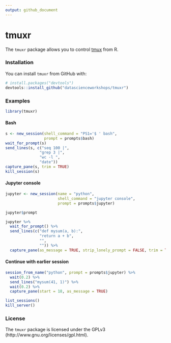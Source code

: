 ```yaml
---
output: github_document
---
```


<!-- README.md is generated from README.Rmd. Please edit that file -->

# tmuxr

The `tmuxr` package allows you to control [tmux](https://github.com/tmux/tmux/wiki) from R. 

### Installation

You can install `tmuxr` from GitHub with:

```R
# install.packages("devtools")
devtools::install_github("datascienceworkshops/tmuxr")
```

### Examples

```r
library(tmuxr)
```

#### Bash

```r
s <- new_session(shell_command = "PS1='$ ' bash",
                 prompt = prompts$bash)
wait_for_prompt(s)
send_lines(s, c("seq 100 |",
               "grep 3 |",
               "wc -l ",
               "date"))
capture_pane(s, trim = TRUE)
kill_session(s)
```

<!-- #### Full screen capture -->

<!-- ```{r} -->
<!-- new_session() %>% -->
<!--   send_keys("htop") %>% -->
<!--   send_enter() %>% -->
<!--   wait(2) %>% -->
<!--   capture_pane(as_message = TRUE) %>% -->
<!--   send_keys("q") -->
<!-- ``` -->

#### Jupyter console

```r
jupyter <- new_session(name = "python",
                       shell_command = "jupyter console",
                       prompt = prompts$jupyter)

jupyter$prompt

jupyter %>%
  wait_for_prompt() %>%
  send_lines(c("def mysum(a, b):",
               "return a + b",
               "",
               "")) %>%
  capture_pane(as_message = TRUE, strip_lonely_prompt = FALSE, trim = TRUE)
```


<!-- #### Telnet -->

<!-- ```{r, cache=TRUE} -->
<!-- new_session(shell_command = "telnet", prompt = "^telnet>$") %>% -->
<!--   send_keys("open towel.blinkenlights.nl") %>% -->
<!--   send_enter() %>% -->
<!--   wait(26) %>% -->
<!--   capture_pane(as_message = TRUE) %>% -->
<!--   kill_session() -->
<!-- ``` -->

#### Continue with earlier session

```r
session_from_name("python", prompt = prompts$jupyter) %>%
  wait(0.2) %>%
  send_lines("mysum(41, 1)") %>%
  wait(0.2) %>%
  capture_pane(start = 18, as_message = TRUE)
```

```r
list_sessions()
kill_server()
```

### License

The `tmuxr` package is licensed under the GPLv3 (http://www.gnu.org/licenses/gpl.html).

